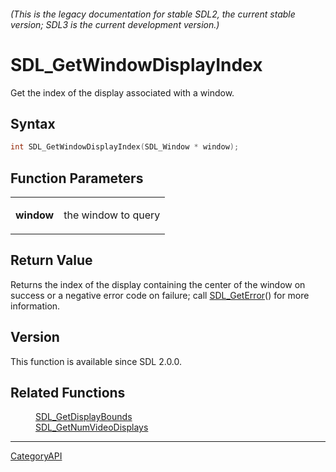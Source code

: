 ====== (This is the legacy documentation for stable SDL2, the current stable version; SDL3 is the current development version.) ======
= SDL_GetWindowDisplayIndex =

Get the index of the display associated with a window.

== Syntax ==

<syntaxhighlight lang='c'>
int SDL_GetWindowDisplayIndex(SDL_Window * window);
</syntaxhighlight>

== Function Parameters ==

{|
|'''window'''
|the window to query
|}

== Return Value ==

Returns the index of the display containing the center of the window on
success or a negative error code on failure; call [[SDL_GetError]]() for
more information.

== Version ==

This function is available since SDL 2.0.0.

== Related Functions ==

:[[SDL_GetDisplayBounds]]
:[[SDL_GetNumVideoDisplays]]

----
[[CategoryAPI]]



